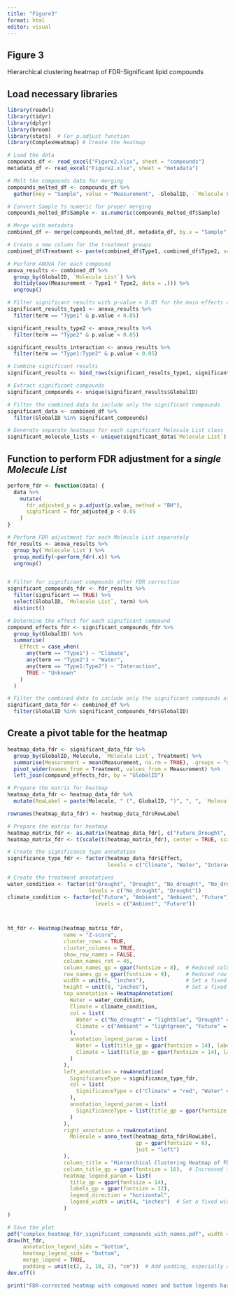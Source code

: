 ---
title: "Figure3"
format: html
editor: visual
---

## Figure 3

Hierarchical clustering heatmap of FDR-Significant lipid compounds

## Load necessary libraries

```{r}

library(readxl)
library(tidyr)
library(dplyr)
library(broom)
library(stats)  # For p.adjust function
library(ComplexHeatmap) # Create the heatmap

# Load the data
compounds_df <- read_excel("Figure2.xlsx", sheet = "compounds")
metadata_df <- read_excel("Figure2.xlsx", sheet = "metadata")

# Melt the compounds data for merging
compounds_melted_df <- compounds_df %>%
  gather(key = "Sample", value = "Measurement", -GlobalID, -`Molecule List`, -Molecule, -`Precursor Mz`, -`Mean Best Retention Time`, -PrecursorMass)

# Convert Sample to numeric for proper merging
compounds_melted_df$Sample <- as.numeric(compounds_melted_df$Sample)

# Merge with metadata
combined_df <- merge(compounds_melted_df, metadata_df, by.x = "Sample", by.y = "Sample")

# Create a new column for the treatment groups
combined_df$Treatment <- paste(combined_df$Type1, combined_df$Type2, sep = "_")

# Perform ANOVA for each compound
anova_results <- combined_df %>%
  group_by(GlobalID, `Molecule List`) %>%
  do(tidy(aov(Measurement ~ Type1 * Type2, data = .))) %>%
  ungroup()

# Filter significant results with p-value < 0.05 for the main effects and interaction
significant_results_type1 <- anova_results %>%
  filter(term == "Type1" & p.value < 0.05)

significant_results_type2 <- anova_results %>%
  filter(term == "Type2" & p.value < 0.05)

significant_results_interaction <- anova_results %>%
  filter(term == "Type1:Type2" & p.value < 0.05)

# Combine significant results
significant_results <- bind_rows(significant_results_type1, significant_results_type2, significant_results_interaction)

# Extract significant compounds
significant_compounds <- unique(significant_results$GlobalID)

# Filter the combined data to include only the significant compounds
significant_data <- combined_df %>%
  filter(GlobalID %in% significant_compounds)

# Generate separate heatmaps for each significant Molecule List class
significant_molecule_lists <- unique(significant_data$`Molecule List`)
```

## Function to perform FDR adjustment for a *single Molecule List*

```{r}

perform_fdr <- function(data) {
  data %>%
    mutate(
      fdr_adjusted_p = p.adjust(p.value, method = "BH"),
      significant = fdr_adjusted_p < 0.05
    )
}

# Perform FDR adjustment for each Molecule List separately
fdr_results <- anova_results %>%
  group_by(`Molecule List`) %>%
  group_modify(~perform_fdr(.x)) %>%
  ungroup()


# Filter for significant compounds after FDR correction
significant_compounds_fdr <- fdr_results %>%
  filter(significant == TRUE) %>%
  select(GlobalID, `Molecule List`, term) %>%
  distinct()

# Determine the effect for each significant compound
compound_effects_fdr <- significant_compounds_fdr %>%
  group_by(GlobalID) %>%
  summarise(
    Effect = case_when(
      any(term == "Type1") ~ "Climate",
      any(term == "Type2") ~ "Water",
      any(term == "Type1:Type2") ~ "Interaction",
      TRUE ~ "Unknown"
    )
  )

# Filter the combined data to include only the significant compounds after FDR
significant_data_fdr <- combined_df %>%
  filter(GlobalID %in% significant_compounds_fdr$GlobalID)

```

## Create a pivot table for the heatmap

```{r}

heatmap_data_fdr <- significant_data_fdr %>%
  group_by(GlobalID, Molecule, `Molecule List`, Treatment) %>%
  summarise(Measurement = mean(Measurement, na.rm = TRUE), .groups = "drop") %>%
  pivot_wider(names_from = Treatment, values_from = Measurement) %>%
  left_join(compound_effects_fdr, by = "GlobalID")

# Prepare the matrix for heatmap
heatmap_data_fdr <- heatmap_data_fdr %>%
  mutate(RowLabel = paste(Molecule, " (", GlobalID, ")", ", ", `Molecule List`, sep = ""))

rownames(heatmap_data_fdr) <- heatmap_data_fdr$RowLabel

# Prepare the matrix for heatmap
heatmap_matrix_fdr <- as.matrix(heatmap_data_fdr[, c("Future_Drought", "Ambient_Drought", "Ambient_No_drought", "Future_No_drought")])
heatmap_matrix_fdr <- t(scale(t(heatmap_matrix_fdr), center = TRUE, scale = TRUE))

# Create the significance type annotation
significance_type_fdr <- factor(heatmap_data_fdr$Effect, 
                                levels = c("Climate", "Water", "Interaction"))

# Create the treatment annotations
water_condition <- factor(c("Drought", "Drought", "No_drought", "No_drought"), 
                          levels = c("No_drought", "Drought"))
climate_condition <- factor(c("Future", "Ambient", "Ambient", "Future"), 
                            levels = c("Ambient", "Future"))



ht_fdr <- Heatmap(heatmap_matrix_fdr,
                  name = "Z-score",
                  cluster_rows = TRUE,
                  cluster_columns = TRUE,
                  show_row_names = FALSE,
                  column_names_rot = 45,
                  column_names_gp = gpar(fontsize = 8),  # Reduced column name font size
                  row_names_gp = gpar(fontsize = 9),     # Reduced row name font size
                  width = unit(6, "inches"),             # Set a fixed width for the heatmap
                  height = unit(8, "inches"),            # Set a fixed height for the heatmap
                  top_annotation = HeatmapAnnotation(
                    Water = water_condition,
                    Climate = climate_condition,
                    col = list(
                      Water = c("No_drought" = "lightblue", "Drought" = "pink"),
                      Climate = c("Ambient" = "lightgreen", "Future" = "orange")
                    ),
                    annotation_legend_param = list(
                      Water = list(title_gp = gpar(fontsize = 14), labels_gp = gpar(fontsize = 12)),
                      Climate = list(title_gp = gpar(fontsize = 14), labels_gp = gpar(fontsize = 12))
                    )
                  ),
                  left_annotation = rowAnnotation(
                    SignificanceType = significance_type_fdr,
                    col = list(
                      SignificanceType = c("Climate" = "red", "Water" = "blue", "Interaction" = "green")
                    ),
                    annotation_legend_param = list(
                      SignificanceType = list(title_gp = gpar(fontsize = 14), labels_gp = gpar(fontsize = 12))
                    )
                  ),
                  right_annotation = rowAnnotation(
                    Molecule = anno_text(heatmap_data_fdr$RowLabel, 
                                         gp = gpar(fontsize = 6),
                                         just = "left")
                  ),
                  column_title = "Hierarchical Clustering Heatmap of FDR-Significant Compounds",
                  column_title_gp = gpar(fontsize = 16),  # Increased title font size
                  heatmap_legend_param = list(
                    title_gp = gpar(fontsize = 14),
                    labels_gp = gpar(fontsize = 12),
                    legend_direction = "horizontal",
                    legend_width = unit(4, "inches")  # Set a fixed width for the legend
                  )
)

# Save the plot
pdf("complex_heatmap_fdr_significant_compounds_with_names.pdf", width = 12, height = 14)  # Adjusted overall dimensions
draw(ht_fdr, 
     annotation_legend_side = "bottom", 
     heatmap_legend_side = "bottom",
     merge_legend = TRUE,
     padding = unit(c(2, 2, 10, 2), "cm"))  # Add padding, especially at the bottom for legends
dev.off()

print("FDR-corrected heatmap with compound names and bottom legends has been saved as 'complex_heatmap_fdr_significant_compounds_with_names.pdf'")
```

